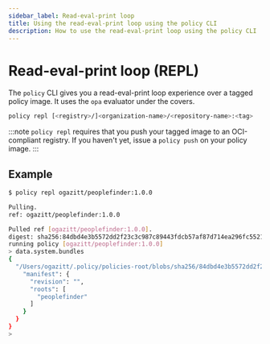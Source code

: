 ```yaml
---
sidebar_label: Read-eval-print loop
title: Using the read-eval-print loop using the policy CLI
description: How to use the read-eval-print loop using the policy CLI
---
```


# Read-eval-print loop (REPL)

The `policy` CLI gives you a read-eval-print loop experience over a tagged policy image. It uses the `opa` evaluator under the covers.

```bash
policy repl [<registry>/]<organization-name>/<repository-name>:<tag>
```

:::note
`policy repl` requires that you push your tagged image to an OCI-compliant registry. 
If you haven't yet, issue a `policy push` on your policy image.
:::

## Example

```bash
$ policy repl ogazitt/peoplefinder:1.0.0

Pulling.
ref: ogazitt/peoplefinder:1.0.0

Pulled ref [ogazitt/peoplefinder:1.0.0].
digest: sha256:84dbd4e3b5572dd2f23c3c987c89443fdcb57af87d714ea296fc552192fb17e9
running policy [ogazitt/peoplefinder:1.0.0]
> data.system.bundles
{
  "/Users/ogazitt/.policy/policies-root/blobs/sha256/84dbd4e3b5572dd2f23c3c987c89443fdcb57af87d714ea296fc552192fb17e9": {
    "manifest": {
      "revision": "",
      "roots": [
        "peoplefinder"
      ]
    }
  }
}
>
```
